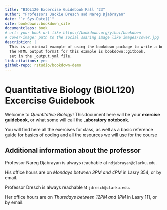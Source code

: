 ```yaml
--- 
title: "BIOL120 Excercise Guidebook Fall '23"
author: "Professors Jackie Dresch and Nareg Djabrayan"
date: "`r Sys.Date()`"
site: bookdown::bookdown_site
documentclass: book
# url: your book url like https://bookdown.org/yihui/bookdown
# cover-image: path to the social sharing image like images/cover.jpg
description: |
  This is a minimal example of using the bookdown package to write a book.
  The HTML output format for this example is bookdown::gitbook,
  set in the _output.yml file.
link-citations: yes
github-repo: rstudio/bookdown-demo
---
```


# Quantitative Biology (BIOL120) Excercise Guidebook {#intro}

Welcome to *Quantitative Biology*! This document here will be your **exercise guidebook**, or what some will call the **Laboratory notebook**. 

You will find here all the exercises for class, as well as a basic reference guide for basics of coding and all the resources we will use for the course

## Additional information about the professor {-}

Professor Nareg Djabrayan is always reachable at `ndjabrayan@clarku.edu`. 

His office hours are on *Mondays between 3PM and 4PM* in Lasry 354, or by email.

Professor Dresch is always reachable at `jdresch@clarku.edu`. 

Her office hours are on *Thursdays between 12PM and 1PM* in Lasry 111, or by email.

